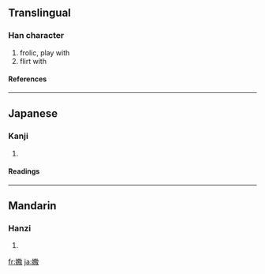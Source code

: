 {{see|喃}}

==Translingual==
===Han character===
{{Han char|rn=38|rad=女|as=10|sn=13|four=|canj=女田尸女 (VWSV)}}
# frolic, play with
# flirt with
====References====
{{Han ref|kx=0269.170|dkj=06626|dj=0537.010|hdz=21071.180|uh=5AD0|ud=23248}}
----
==Japanese==
===Kanji===
{{ja-kanji|grade=|rs=女10}}
# {{defn|Japanese}} 
====Readings====
{{ja-readings|on=[[じょう]] (jō)|kun=[[なぶる]] (naburu)}}
----
==Mandarin==
===Hanzi===
{{cmn-hanzi|pin=[[nǎo]] ([[nao3]])|wg=nao<sup>3</sup>}}
# {{defn|Mandarin}}

[[fr:嫐]]
[[ja:嫐]]